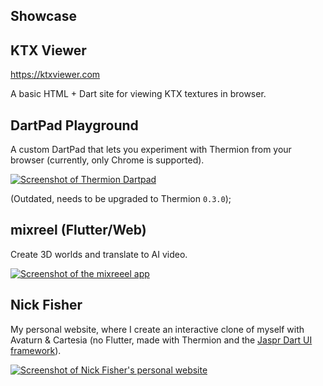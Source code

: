 ## Showcase

## KTX Viewer

https://ktxviewer.com

A basic HTML + Dart site for viewing KTX textures in browser.

## DartPad Playground

A custom DartPad that lets you experiment with Thermion from your browser (currently, only Chrome is supported).

[![Screenshot of Thermion Dartpad](images/dartpad.thermion.dev_.png)](https://dartpad.thermion.dev)

(Outdated, needs to be upgraded to Thermion `0.3.0`);

## mixreel (Flutter/Web)

Create 3D worlds and translate to AI video.

[![Screenshot of the mixreeel app](images/ixlabs.app_app.png)](https://mixreel.ai)

## Nick Fisher 

My personal website, where I create an interactive clone of myself with Avaturn & Cartesia (no Flutter, made with Thermion and the [Jaspr Dart UI framework](https://github.com/schultek/jaspr)).

[![Screenshot of Nick Fisher's personal website](images/nick-fisher.com.png)](https://nick-fisher.com)




